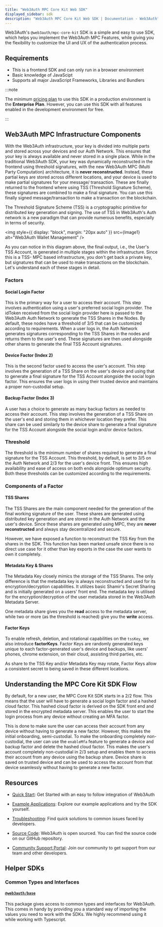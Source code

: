 ```yaml
---
title: "Web3Auth MPC Core Kit Web SDK"
displayed_sidebar: sdk
description: "Web3Auth MPC Core Kit Web SDK | Documentation - Web3Auth"
---
```



Web3Auth's `@web3auth/mpc-core-kit` SDK is a simple and easy to use SDK, which helps you implement the Web3Auth MPC Features, while giving you the
flexibility to customize the UI and UX of the authentication process.

## Requirements

- This is a frontend SDK and can only run in a browser environment
- Basic knowledge of JavaScipt
- Supports all major JavaScript Frameworks, Libraries and Bundlers

:::note

The minimum [pricing plan](https://web3auth.io/pricing.html) to use this SDK in a production environment is the **Enterprise Plan**. However, you can
use this SDK with all features enabled in the development environment for free.

:::

## Web3Auth MPC Infrastructure Components

With the Web3Auth infrastructure, your key is divided into multiple parts and stored across your devices and our Auth Network. This ensures that your
key is always available and never stored in a single place. While in the traditional Web3Auth SDK, your key was dynamically reconstructed in the
frontend using threshold signatures, with the new Web3Auth MPC (Multi Party Computation) architecture, it is **never reconstructed**. Instead, these
partial keys are stored across different locations, and your device is used to make partial signatures for your message/ transaction. These are
finally returned to the frontend where using TSS (Threshold Signature Scheme), these signatures are combined to make a final signature. You can use
this finally signed message/transaction to make a transaction on the blockchain.

The Threshold Signature Scheme (TSS) is a cryptographic primitive for distributed key generation and signing. The use of TSS in Web3Auth's Auth
network is a new paradigm that can provide numerous benefits, especially in terms of security.

<img style={{ display: "block", margin: "20px auto" }} src={Image1} alt="Web3Auth Wallet Management" />

As you can notice in this diagram above, the final output, i.e., the User's TSS Account, is generated in multiple stages within the infrastructure.
Since this is a TSS- MPC based infrastructure, you don't get back a private key, but signatures that can be used to make transactions on the
blockchain. Let's understand each of these stages in detail.

### Factors

#### Social Login Factor

This is the primary way for a user to access their account. This step involves authentication using a user's preferred social login provider. The
idToken received from the social login provider here is passed to the Web3Auth Auth Network to generate the TSS Shares in the Nodes. By default, these
nodes have a threshold of 3/5 that can be customized according to requirements. When a user logs in, the Auth Network generates signatures
corresponding to the TSS Shares in the nodes and returns them to the user's end. These signatures are then used alongside other shares to generate the
final TSS Account signatures.

#### Device Factor (Index 2)

This is the second factor used to access the user's account. This step involves the generation of a TSS Share on the user's device and using that to
generate a final signature for the TSS Account alongside the social login factor. This ensures the user logs in using their trusted device and
maintains a proper non-custodial setup.

#### Backup Factor (Index 3)

A user has a choice to generate as many backup factors as needed to access their account. This step involves the generation of a TSS Share on the
user's end and storing them in whichever location they prefer. This share can be used similarly to the device share to generate a final signature for
the TSS Account alongside the social login and/or device factors.

### Threshold

The threshold is the minimum number of shares required to generate a final signature for the TSS Account. This threshold, by default, is set to 3/5 on
the Auth Network and 2/3 for the user's device front. This ensures high availability and ease of access on both ends alongside optimum security. Both
these thresholds can be customized according to the requirements.

### Components of a Factor

#### TSS Shares

The TSS Shares are the main component needed for the generation of the final working signature of the user. These shares are generated using
distributed key generation and are stored in the Auth Network and the user's device. Since these shares are generated using MPC, they are **never
reconstructed** and always stay decentralized and secure.

However, we have exposed a function to reconstruct the TSS Key from the shares in the SDK. This function has been marked unsafe since there is no
direct use case for it other than key exports in the case the user wants to own it completely.

#### Metadata Key & Shares

The Metadata Key closely mimics the storage of the TSS Shares. The only difference is that the metadata key is always reconstructed and used for its
encryption/decryption capabilities. It utilizes basic Shamir's Secret Sharing and is initially generated on a users' front end. The metadata key is
utilised for the encryption/decryption of the user metadata stored in the Web3Auth Metadata Server.

One metadata share gives you the **read** access to the metadata server, while two or more (as the threshold is reached) give you the **write**
access.

#### Factor Keys

To enable refresh, deletion, and rotational capabilities on the `tssKey`, we also introduce **factorKeys**. Factor Keys are randomly generated keys
unique to each factor-generated user's device and backups, like users' phones, chrome extension, on their cloud, assisting third parties, etc.

As share to the TSS Key and/or Metadata Key may rotate, Factor Keys allow a consistent secret to being saved in these different locations.

## Understanding the MPC Core Kit SDK Flow

By default, for a new user, the MPC Core Kit SDK starts in a 2/2 flow. This means that the user will have to generate a social login factor and a
hashed cloud factor. This hashed cloud factor is derived on the SDK front end and stored in the encrypted metadata server. This enables the user to
start the login process from any device without creating an MFA factor.

This is done to make sure the user can access their account from any device without having to generate a new factor. However, this makes the initial
onboarding, semi-custodial. To make the onboarding completely non-custodial, the user can use the `enableMfa` feature to generate a device and backup
factor and delete the hashed cloud factor. This makes the user's account completely non-custodial in 2/3 setup and enables them to access their
account from any device using the backup share. Device share is saved on trusted device and can be used to access the account from that device
seamlessly without having to generate a new factor.

## Resources

- [Quick Start](/quick-start?product=Core+Kit&sdk=MPC+Core+Kit&platform=React): Get Started with an easy to follow integration of Web3Auth

- [Example Applications](/examples?product=Core+Kit&sdk=MPC+Core+Kit): Explore our example applications and try the SDK yourself.

- [Troubleshooting](/troubleshooting): Find quick solutions to common issues faced by developers.

- [Source Code](https://github.com/web3auth/mpc-core-kit): Web3Auth is open sourced. You can find the source code on our GitHub repository.

- [Community Support Portal](https://web3auth.io/community): Join our community to get support from our team and other developers.

## Helper SDKs

### Common Types and Interfaces

#### [`@web3auth/base`](https://npmjs.com/package/@web3auth/base)

This package gives access to common types and interfaces for Web3Auth. This comes in handy by providing you a standard way of importing the values you
need to work with the SDKs. We highly recommend using it while working with Typescript.
